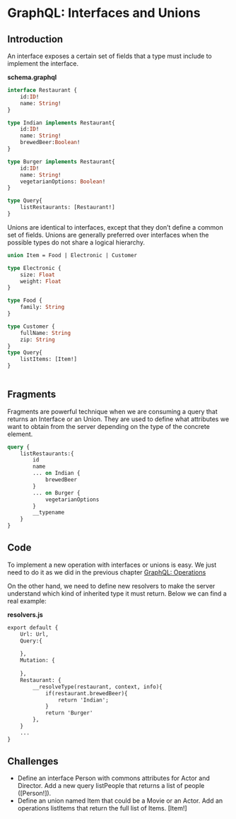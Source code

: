 # GraphQL: Interfaces and Unions

## Introduction

An interface exposes a certain set of fields that a type must include to implement the interface. 

**schema.graphql**
```graphql
interface Restaurant {
    id:ID!
    name: String!
}

type Indian implements Restaurant{
    id:ID!
    name: String!
    brewedBeer:Boolean!
}

type Burger implements Restaurant{
    id:ID!
    name: String!
    vegetarianOptions: Boolean!
}

type Query{
    listRestaurants: [Restaurant!]
}

```

Unions are identical to interfaces, except that they don't define a common set of fields. Unions are generally preferred 
over interfaces when the possible types do not share a logical hierarchy.

```graphql
union Item = Food | Electronic | Customer

type Electronic {
    size: Float
    weight: Float
}

type Food {
    family: String
}

type Customer {
    fullName: String
    zip: String
}
type Query{
    listItems: [Item!]
}
 
```

## Fragments

Fragments are powerful technique when we are consuming a query that returns an Interface or an Union. They are used to define
what attributes we want to obtain from the server depending on the type of the concrete element.

```graphql
query {
    listRestaurants:{
        id
        name
        ... on Indian {
            brewedBeer
        }
        ... on Burger {
            vegetarianOptions
        }
        __typename
    }
}  

```

## Code

To implement a new operation with interfaces or unions is easy. We just need to do it as we did in the previous chapter
[GraphQL: Operations](#GraphQL:-Operations)

On the other hand, we need to define new resolvers to make the server understand which kind of inherited type it
must return. Below we can find a real example: 

**resolvers.js**
```graphql
export default {
    Url: Url,
    Query:{
    
    },
    Mutation: {
    
    },
    Restaurant: {
        __resolveType(restaurant, context, info){
            if(restaurant.brewedBeer){
                return 'Indian';
            }
            return 'Burger'
        },
    }
    ...
}
```

## Challenges

- Define an interface Person with commons attributes for Actor and Director. Add  a new query
listPeople that returns a list of people ([Person!]).
- Define an union named Item that could be a Movie or an Actor. Add an operations listItems that return
the full list of Items. [Item!]
